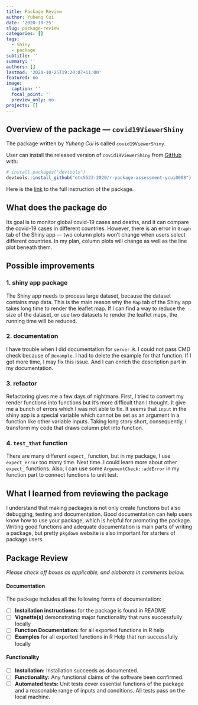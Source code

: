 ```yaml
---
title: Package Review
author: Yuheng Cui
date: '2020-10-25'
slug: package-review
categories: []
tags:
  - Shiny
  - package
subtitle: ''
summary: ''
authors: []
lastmod: '2020-10-25T19:20:07+11:00'
featured: no
image:
  caption: ''
  focal_point: ''
  preview_only: no
projects: []
---
```


## Overview of the package --- `covid19ViewerShiny`

The package written by *Yuheng Cui* is called `covid19ViewerShiny`.

User can install the released version of `covid19ViewerShiny` from [GitHub](https://github.com/etc5523-2020/r-package-assessment-ycui0008) with:

``` r
# install.packages("devtools")
devtools::install_github("etc5523-2020/r-package-assessment-ycui0008")
```

Here is the [link](https://etc5523-2020.github.io/r-package-assessment-ycui0008/) to the full instruction of the package.


## What does the package do

Its goal is to monitor global covid-19 cases and deaths, and it can compare the covid-19 cases in different countries. However, there is an error in `Graph` tab of the Shiny app --- two column plots won't change when users select different countries. In my plan, column plots will change as well as the line plot beneath them.


## Possible improvements

### 1. shiny app package

The Shiny app needs to process large dataset, because the dataset contains map data. This is the main reason why the `Map` tab of the Shiny app takes long time to render the leaflet map. If I can find a way to reduce the size of the dataset, or use two datasets to render the leaflet maps, the running time will be reduced.

### 2. documentation

I have trouble when I did documentation for `server.R`. I could not pass CMD check because of `@example`. I had to delete the example for that function. If I got more time, I may fix this issue. And I can enrich the description part in my documentation.

### 3. refactor

Refactoring gives me a few days of nightmare. First, I tried to convert my render functions into functions but it's more difficult than I thought. It give me a bunch of errors which I was not able to fix. It seems that `input` in the shiny app is a special variable which cannot be set as an argument in a function like other variable inputs. Taking long story short, consequently, I transform my code that draws column plot into function. 


### 4. `test_that` function

There are many different `expect_` function, but in my package, I use `expect_error` too many time. Next time. I could learn more about other `expect_` functions. Also, I can use some `ArgumentCheck::addError` in my function part to connect functions to unit test.


## What I learned from reviewing the package

I understand that making packages is not only create functions but also debugging, testing and documentation. Good documentation can help users know how to use your package, which is helpful for promoting the package. Writing good functions and adequate documentation is main parts of writing a package, but pretty `pkgdown` website is also important for starters of package users.



## Package Review

*Please check off boxes as applicable, and elaborate in comments below.*

#### Documentation

The package includes all the following forms of documentation:

- [ ] **Installation instructions:** for the package is found in README
- [ ] **Vignette(s)** demonstrating major functionality that runs successfully locally
- [ ] **Function Documentation:** for all exported functions in R help
- [ ] **Examples** for all exported functions in R Help that run successfully locally


#### Functionality

- [ ] **Installation:** Installation succeeds as documented.
- [ ] **Functionality:** Any functional claims of the software been confirmed.
- [ ] **Automated tests:** Unit tests cover essential functions of the package
and a reasonable range of inputs and conditions. All tests pass on the local machine.